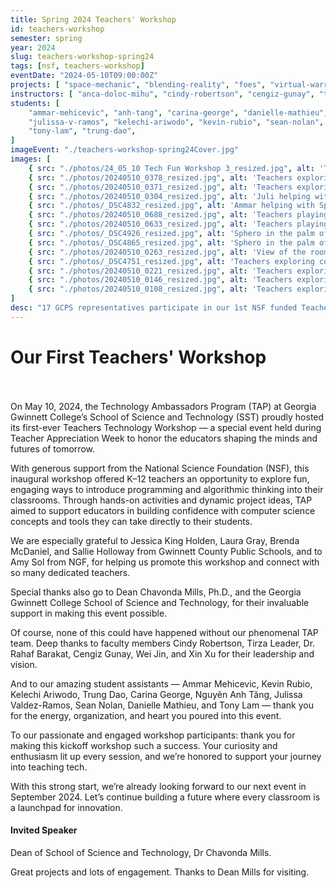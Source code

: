 ```yaml
---
title: Spring 2024 Teachers' Workshop
id: teachers-workshop
semester: spring
year: 2024
slug: teachers-workshop-spring24
tags: [nsf, teachers-workshop]
eventDate: "2024-05-10T09:00:00Z"
projects: [ "space-mechanic", "blending-reality", "foes", "virtual-warriors", "jedi-sphero" ]
instructors: [ "anca-doloc-mihu", "cindy-robertson", "cengiz-gunay", "tirza-leader", "xin-xu", "wei-jin", "rahaf-barakat" ]
students: [
    "ammar-mehicevic", "anh-tang", "carina-george", "danielle-mathieu",
    "julissa-v-ramos", "kelechi-ariwodo", "kevin-rubio", "sean-nolan",
    "tony-lam", "trung-dao",
]
imageEvent: "./teachers-workshop-spring24Cover.jpg"
images: [ 
    { src: "./photos/24_05_10 Tech Fun Workshop 3_resized.jpg", alt: 'Teachers hand-in-hand exploring conductivity while playing with Space Mechanic' },
    { src: "./photos/20240510_0378_resized.jpg", alt: 'Teachers exploring conductivity while playing with Space Mechanic'},
    { src: "./photos/20240510_0371_resized.jpg", alt: 'Teachers exploring conductivity while playing with Space Mechanic'},
    { src: "./photos/20240510_0304_resized.jpg", alt: 'Juli helping with Space Mechanic'},
    { src: "./photos/_DSC4832_resized.jpg", alt: 'Ammar helping with Space Mechanic'},
    { src: "./photos/20240510_0688_resized.jpg", alt: 'Teachers playing with Spheros going through the Jedi maze'},
    { src: "./photos/20240510_0633_resized.jpg", alt: 'Teachers playing with Spheros going through the Jedi maze'},
    { src: "./photos/_DSC4926_resized.jpg", alt: 'Sphero in the palm of a teacher'},
    { src: "./photos/_DSC4865_resized.jpg", alt: 'Sphero in the palm of a teacher'},
    { src: "./photos/20240510_0263_resized.jpg", alt: 'View of the room'},
    { src: "./photos/_DSC4751_resized.jpg", alt: 'Teachers exploring conductivity while playing with Space Mechanic'},
    { src: "./photos/20240510_0221_resized.jpg", alt: 'Teachers exploring conductivity while playing with Space Mechanic'},
    { src: "./photos/20240510_0146_resized.jpg", alt: 'Teachers exploring conductivity while playing with Space Mechanic'},
    { src: "./photos/20240510_0108_resized.jpg", alt: 'Teachers exploring conductivity while playing with Space Mechanic'},
]
desc: "17 GCPS representatives participate in our 1st NSF funded Teacher's Workshop"
---
```




# Our First Teachers' Workshop
<br>
<Photo src={group_1.src} alt="Group photo on the library stairs"/>  
</br>
On May 10, 2024, the Technology Ambassadors Program (TAP) at Georgia Gwinnett College’s School of Science and Technology (SST) proudly hosted its first-ever Teachers Technology Workshop — a special event held during Teacher Appreciation Week to honor the educators shaping the minds and futures of tomorrow.

With generous support from the National Science Foundation (NSF), this inaugural workshop offered K–12 teachers an opportunity to explore fun, engaging ways to introduce programming and algorithmic thinking into their classrooms. Through hands-on activities and dynamic project ideas, TAP aimed to support educators in building confidence with computer science concepts and tools they can take directly to their students.

We are especially grateful to Jessica King Holden, Laura Gray, Brenda McDaniel, and Sallie Holloway from Gwinnett County Public Schools, and to Amy Sol from NGF, for helping us promote this workshop and connect with so many dedicated teachers.

Special thanks also go to Dean Chavonda Mills, Ph.D., and the Georgia Gwinnett College School of Science and Technology, for their invaluable support in making this event possible.

Of course, none of this could have happened without our phenomenal TAP team. Deep thanks to faculty members Cindy Robertson, Tirza Leader, Dr. Rahaf Barakat, Cengiz Gunay, Wei Jin, and Xin Xu for their leadership and vision.

And to our amazing student assistants —
Ammar Mehicevic, Kevin Rubio, Kelechi Ariwodo, Trung Dao, Carina George, Nguyên Anh Tăng, Julissa Valdez-Ramos, Sean Nolan, Danielle Mathieu, and Tony Lam — thank you for the energy, organization, and heart you poured into this event.

To our passionate and engaged workshop participants: thank you for making this kickoff workshop such a success. Your curiosity and enthusiasm lit up every session, and we’re honored to support your journey into teaching tech.

With this strong start, we’re already looking forward to our next event in September 2024. Let’s continue building a future where every classroom is a launchpad for innovation. 



#### Invited Speaker

<Photo src={cmills.src} alt="Dean of School of Science and Technology, Dr Chavonda Mills."/>  
<p>Dean of School of Science and Technology, Dr Chavonda Mills.</p>

<p>Great projects and lots of engagement. Thanks to Dean Mills for visiting.</p>
